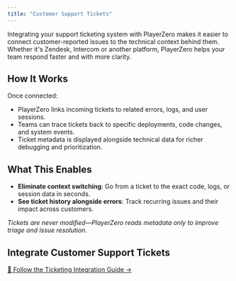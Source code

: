 ```yaml
---
title: "Customer Support Tickets"
---
```


Integrating your support ticketing system with PlayerZero makes it easier to connect customer-reported issues to the technical context behind them. Whether it's Zendesk, Intercom or another platform, PlayerZero helps your team respond faster and with more clarity.

## How It Works

Once connected:

- PlayerZero links incoming tickets to related errors, logs, and user sessions.  
- Teams can trace tickets back to specific deployments, code changes, and system events.  
- Ticket metadata is displayed alongside technical data for richer debugging and prioritization.

## What This Enables

- **Eliminate context switching**: Go from a ticket to the exact code, logs, or session data in seconds.  
- **See ticket history alongside errors**: Track recurring issues and their impact across customers.

_Tickets are never modified—PlayerZero reads metadata only to improve triage and issue resolution._

## Integrate Customer Support Tickets

[📖 Follow the Ticketing Integration Guide →](/developer-guide/configuration-guides/importing-code/import-git-setup-guide)

